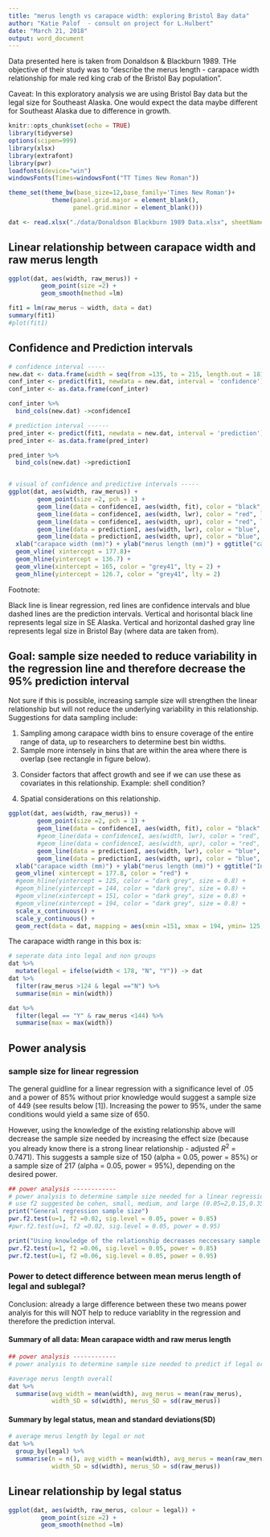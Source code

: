 ```yaml
---
title: "merus length vs carapace width: exploring Bristol Bay data"
author: "Katie Palof  - consult on project for L.Hulbert"
date: "March 21, 2018"
output: word_document
---
```


Data presented here is taken from Donaldson & Blackburn 1989. THe objective of their study was to "describe the merus length - carapace width relationship for male red king crab of the Bristol Bay population". 

Caveat: In this exploratory analysis we are using Bristol Bay data but the legal size for Southeast Alaska. One would expect the data maybe different for Southeast Alaska due to difference in growth. 

```r
knitr::opts_chunk$set(echo = TRUE)
library(tidyverse)
options(scipen=999)
library(xlsx)
library(extrafont)
library(pwr)
loadfonts(device="win")
windowsFonts(Times=windowsFont("TT Times New Roman"))

theme_set(theme_bw(base_size=12,base_family='Times New Roman')+ 
            theme(panel.grid.major = element_blank(),
                  panel.grid.minor = element_blank()))

dat <- read.xlsx("./data/Donaldson Blackburn 1989 Data.xlsx", sheetName = "rinput")
```

## Linear relationship between carapace width and raw merus length


```r
ggplot(dat, aes(width, raw_merus)) + 
         geom_point(size =2) +
         geom_smooth(method =lm)

fit1 = lm(raw_merus ~ width, data = dat) 
summary(fit1)
#plot(fit1)
```

## Confidence and Prediction intervals

```r
# confidence interval -----
new.dat <- data.frame(width = seq(from =135, to = 215, length.out = 181))
conf_inter <- predict(fit1, newdata = new.dat, interval = 'confidence')
conf_inter <- as.data.frame(conf_inter)

conf_inter %>% 
  bind_cols(new.dat) ->confidenceI

# prediction interval ------
pred_inter <- predict(fit1, newdata = new.dat, interval = 'prediction')
pred_inter <- as.data.frame(pred_inter)

pred_inter %>% 
  bind_cols(new.dat) ->predictionI


# visual of confidence and predictive intervals -----
ggplot(dat, aes(width, raw_merus)) +
        geom_point(size =2, pch = 1) +
        geom_line(data = confidenceI, aes(width, fit), color = "black", size = 1) +
        geom_line(data = confidenceI, aes(width, lwr), color = "red", lty = 2, size = 1) +
        geom_line(data = confidenceI, aes(width, upr), color = "red", lty =2, size = 1) +
        geom_line(data = predictionI, aes(width, lwr), color = "blue", lty = 3, size = 1) +
        geom_line(data = predictionI, aes(width, upr), color = "blue", lty =3, size = 1) +
  xlab("carapace width (mm)") + ylab("merus length (mm)") + ggtitle("carapace width vs raw merus length") +
  geom_vline( xintercept = 177.8)+
  geom_hline(yintercept = 136.7) +
  geom_vline(xintercept = 165, color = "grey41", lty = 2) +
  geom_hline(yintercept = 126.7, color = "grey41", lty = 2)
```


Footnote: 

Black line is linear regression, red lines are confidence intervals and blue dashed lines are the prediction intervals.  Vertical and horisontal black line represents legal size in SE Alaska. Vertical and horizontal dashed gray line represents legal size in Bristol Bay (where data are taken from). 

\newline


## Goal: sample size needed to reduce variability in the regression line and therefore decrease the 95% prediction interval 

Not sure if this is possible, increasing sample size will strengthen the linear relationship but will not reduce the underlying variability in this relationship. Suggestions for data sampling include:

1) Sampling among carapace width bins to ensure coverage of the entire range of data, up to researchers to determine best bin widths.   
2) Sample more intensely in bins that are within the area where there is overlap (see rectangle in figure below).  

\newline

3) Consider factors that affect growth and see if we can use these as covariates in this relationship.  Example: shell condition?   

4) Spatial considerations on this relationship.


\newline

\newline

``` r
ggplot(dat, aes(width, raw_merus)) +
        geom_point(size =2, pch = 1) +
        geom_line(data = confidenceI, aes(width, fit), color = "black", size = 1) +
        #geom_line(data = confidenceI, aes(width, lwr), color = "red", lty = 2, size = 1) +
        #geom_line(data = confidenceI, aes(width, upr), color = "red", lty =2, size = 1) +
        geom_line(data = predictionI, aes(width, lwr), color = "blue", lty = 3, size = 1) +
        geom_line(data = predictionI, aes(width, upr), color = "blue", lty =3, size = 1) +
  xlab("carapace width (mm)") + ylab("merus length (mm)") + ggtitle("Intense sample area: carapace width vs raw merus length") +
  geom_vline( xintercept = 177.8, color = "red") + 
  #geom_hline(yintercept = 125, color = "dark grey", size = 0.8) +
  #geom_hline(yintercept = 144, color = "dark grey", size = 0.8) +
  #geom_vline(xintercept = 151, color = "dark grey", size = 0.8) +
  #geom_vline(xintercept = 194, color = "dark grey", size = 0.8) +
  scale_x_continuous() +
  scale_y_continuous() +
  geom_rect(data = dat, mapping = aes(xmin =151, xmax = 194, ymin= 125, ymax = 144), color= "gray52", alpha =0.0005)

```

The carapace width range in this box is:
```r
# seperate data into legal and non groups
dat %>% 
  mutate(legal = ifelse(width < 178, "N", "Y")) -> dat
dat %>% 
  filter(raw_merus >124 & legal =="N") %>% 
  summarise(min = min(width))

dat %>% 
  filter(legal == "Y" & raw_merus <144) %>% 
  summarise(max = max(width))
```

\newline

\newline
\newline

## Power analysis 

### sample size for linear regression
The general guidline for a linear regression with a significance level of .05 and a power of 85% without prior knowledge would suggest a sample size of 449 (see results below [1]). Increasing the power to 95%, under the same conditions would yield a same size of 650.

\newline

However, using the knowledge of the existing relationship above will decrease the sample size needed by increasing the effect size (because you already know there is a strong linear relationship - adjusted $R^2$ = 0.7471). This suggests a sample size of 150 (alpha = 0.05, power = 85%) or a sample size of 217 (alpha = 0.05, power = 95%), depending on the desired power.


```r
## power analysis ------------
# power analysis to determine sample size needed for a linear regression.
# use f2 suggested be cohen, small, medium, and large (0.05=2,0.15,0.35)
print("General regression sample size")
pwr.f2.test(u=1, f2 =0.02, sig.level = 0.05, power = 0.85)
#pwr.f2.test(u=1, f2 =0.02, sig.level = 0.05, power = 0.95)

print("Using knowledge of the relationship decreases neccessary sample size")
pwr.f2.test(u=1, f2 =0.06, sig.level = 0.05, power = 0.85)
pwr.f2.test(u=1, f2 =0.06, sig.level = 0.05, power = 0.95)
```


### Power to detect difference between mean merus length of legal and sublegal?
Conclusion: already a large difference between these two means power analyis for this will NOT help to reduce variablity in the regression and therefore the prediction interval.

#### Summary of all data: Mean carapace width and raw merus length
```r
## power analysis ------------
# power analysis to determine sample size needed to predict if legal or not.

#average merus length overall
dat %>% 
  summarise(avg_width = mean(width), avg_merus = mean(raw_merus), 
            width_SD = sd(width), merus_SD = sd(raw_merus))
```

#### Summary by legal status, mean and standard deviations(SD)
```r

# average merus length by legal or not
dat %>% 
  group_by(legal) %>% 
  summarise(n = n(), avg_width = mean(width), avg_merus = mean(raw_merus), 
            width_SD = sd(width), merus_SD = sd(raw_merus))

```


## Linear relationship by legal status
```r
ggplot(dat, aes(width, raw_merus, colour = legal)) +
         geom_point(size =2) +
         geom_smooth(method =lm)


```

